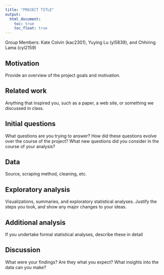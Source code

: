 ```yaml
---
title: "PROJECT TITLE"
output: 
  html_document:
    toc: true
    toc_float: true
---
```


Group Members: Kate Colvin (kac2301), Yuying Lu (yl5839), and Chhiring Lama (cyl2159)

## Motivation
Provide an overview of the project goals and motivation.

## Related work
Anything that inspired you, such as a paper, a web site, or something we discussed in class.

## Initial questions
What questions are you trying to answer? How did these questions evolve over the course of the project? What new questions did you consider in the course of your analysis?

## Data
Source, scraping method, cleaning, etc.

## Exploratory analysis
Visualizations, summaries, and exploratory statistical analyses. Justify the steps you took, and show any major changes to your ideas.

## Additional analysis
If you undertake formal statistical analyses, describe these in detail

## Discussion 
What were your findings? Are they what you expect? What insights into the data can you make?

